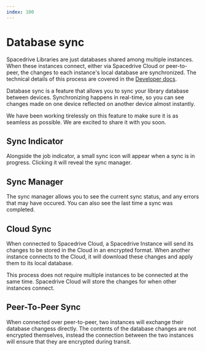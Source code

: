 ```yaml
---
index: 100
---
```


# Database sync

<Notice
	type="note"
	title="WIP"
	text="This feature is not available yet, please check our [roadmap](/roadmap)."
/>

Spacedrive Libraries are just databases shared among multiple instances. When these instances connect, either via Spacedrive Cloud or peer-to-peer, the changes to each instance's local database are synchronized.
The technical details of this process are covered in the [Developer docs](/docs/developers/architecture/sync).

Database sync is a feature that allows you to sync your library database between devices. Synchronizing happens in real-time, so you can see changes made on one device reflected on another device almost instantly.

We have been working tirelessly on this feature to make sure it is as seamless as possible. We are excited to share it with you soon.

## Sync Indicator

Alongside the job indicator, a small sync icon will appear when a sync is in progress. Clicking it will reveal the sync manager.

## Sync Manager

The sync manager allows you to see the current sync status, and any errors that may have occured. You can also see the last time a sync was completed.

## Cloud Sync

When connected to Spacedrive Cloud, a Spacedrive Instance will send its changes to be stored in the Cloud in an encrypted format.
When another instance connects to the Cloud, it will download these changes and apply them to its local database.

This process does not require multiple instances to be connected at the same time.
Spacedrive Cloud will store the changes for when other instances connect.

## Peer-To-Peer Sync

When connected over peer-to-peer, two instances will exchange their database changess directly.
The contents of the database changes are not encrypted themselves,
instead the connection between the two instances will ensure that they are encrypted during transit.
